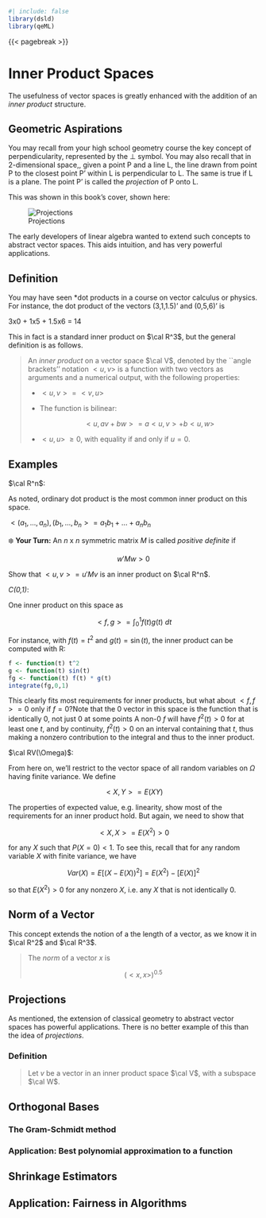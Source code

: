 
```r
#| include: false
library(dsld)
library(qeML)
```

{{< pagebreak >}}

 
# Inner Product Spaces

The usefulness of vector spaces is greatly enhanced with the addition of
an *inner product* structure.

## Geometric Aspirations

You may recall from your high school geometry course the key concept of
perpendicularity, represented by the ⊥ symbol. You may also recall that
in 2-dimensional space,, given a point P and a line L, the line drawn
from point P to the closest point P' within L is perpendicular to L.
The same is true if L is a plane. The point P' is called the
*projection* of P onto L.

This was shown in this book's cover, shown here:

![Projections](Projections.png)

The early developers of linear algebra wanted to extend such concepts to
abstract vector spaces. This aids intuition, and has very powerful
applications.

## Definition

You may have seen *dot products in a course on vector calculus or
physics. For instance, the dot product of the vectors (3,1,1.5)' and
(0,5,6)' is

3x0 + 1x5 + 1.5x6 = 14

This in fact is a standard inner product on $\cal R^3$, but the general
definition is as follows.

<blockquote>

An *inner product* on a vector space $\cal V$, denoted by the ``angle
brackets'' notation $<u,v>$ is a function with two vectors as arguments
and a numerical output, with the following properties:

* $<u,v> = <v,u>$

* The function is bilinear: 

  $$
  <u,av+bw> = a <u,v> + b <u,w>
  $$

* $<u,u> ~ \geq 0$, with equality if and only if $u = 0$.

</blockquote>

## Examples

$\cal R^n$:

As noted, ordinary dot product is the most common inner product on this
space.

$<(a_1,...,a_n),(b_1,...,b_n> =
a_1 b_1 + ... + a_n b_n$

❄️  **Your Turn:** An $n ~ \textrm{x} ~ n$ symmetric matrix $M$ is called
*positive definite* if 

$$
w'Mw > 0
$$

Show that $<u,v> = u'Mv$ is an inner product on $\cal R^n$.

*C(0,1)*:

One inner product on this space as

$$
<f,g> = \int_{0}^{1} f(t) g(t) ~ dt
$$  

For instance, with $f(t) = t^2$ and $g(t) = \sin(t)$, the inner product
can be computed with R:

```r
f <- function(t) t^2
g <- function(t) sin(t)
fg <- function(t) f(t) * g(t)
integrate(fg,0,1)
```

This clearly fits most requirements for inner products, but what about
$<f,f> = 0$ only if $f = 0$?[Note that the 0 vector in this space is the
function that is identically 0, not just 0 at some points]{.column-margin}
A non-0 $f$ will have $f^2(t) > 0$ for at least one $t$, and by
continuity, $f^2(t) > 0$ on an interval containing that $t$, thus making
a nonzero contribution to the integral and thus to the inner product.


$\cal RV(\Omega)$:

From here on, we'll restrict to the vector space of all random variables
on $\Omega$ having finite variance. We define

$$
<X,Y> = E(XY)
$$

The properties of expected value, e.g. linearity, show most of the
requirements for an inner product hold.  But again, we need to show that

$$
<X,X> = E(X^2) > 0 
$$

for any $X$ such that $P(X = 0) < 1$. To see this,
recall that for any random variable $X$ with finite variance, we have

$$
Var(X) = E[(X - E(X))^2] = E(X^2) - [E(X)]^2
$$

so that $E(X^2) > 0$ for any nonzero $X$, i.e. any $X$ that is not
identically 0.

## Norm of a Vector

This concept extends the notion of a the length of a vector, as we know
it in $\cal R^2$ and $\cal R^3$.

<blockquote>

The *norm* of a vector $x$ is

$$
(<x,x>)^{0.5}
$$

</blockquote>

## Projections

As mentioned, the extension of classical geometry to abstract vector
spaces has powerful applications. There is no better example of this
than the idea of *projections*.

### Definition

<blockquote>

Let $v$ be a vector in an inner product space $\cal V$, with a subspace $\cal
W$.

</blockquote>

## Orthogonal Bases

### The Gram-Schmidt method

### Application: Best polynomial approximation to a function

## Shrinkage Estimators

## Application: Fairness in Algorithms

